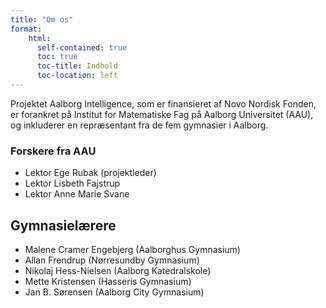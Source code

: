 ```yaml
---
title: "Om os"
format:
    html: 
      self-contained: true
      toc: true
      toc-title: Indhold
      toc-location: left
---
```


Projektet Aalborg Intelligence, som er finansieret af Novo Nordisk Fonden, er forankret på Institut for Matematiske Fag på Aalborg Universitet (AAU), og inkluderer en repræsentant fra de fem gymnasier i Aalborg.

### Forskere fra AAU

- Lektor Ege Rubak (projektleder)
- Lektor Lisbeth Fajstrup
- Lektor Anne Marie Svane

## Gymnasielærere

- Malene Cramer Engebjerg (Aalborghus Gymnasium)
- Allan Frendrup (Nørresundby Gymnasium)
- Nikolaj Hess-Nielsen (Aalborg Katedralskole)
- Mette Kristensen (Hasseris Gymnasium)
- Jan B. Sørensen (Aalborg City Gymnasium)

